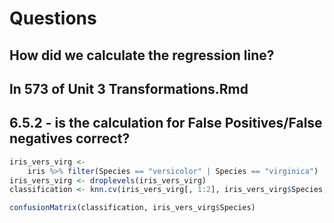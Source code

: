 # Questions

## How did we calculate the regression line?
## ln 573 of Unit 3 Transformations.Rmd


## 6.5.2 - is the calculation for False Positives/False negatives correct?

```r
iris_vers_virg <-
    iris %>% filter(Species == "versicolor" | Species == "virginica")
iris_vers_virg <- droplevels(iris_vers_virg)
classification <- knn.cv(iris_vers_virg[, 1:2], iris_vers_virg$Species, k = 10)

confusionMatrix(classification, iris_vers_virg$Species)
```